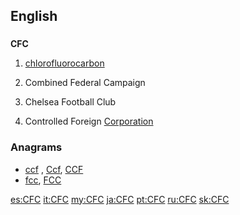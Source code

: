 ==English==

==={{initialism}}===
'''CFC'''

# {{organic chemistry}} [[chlorofluorocarbon]]
# {{US}} Combined Federal Campaign
# {{soccer}} Chelsea Football Club
# {{business}} Controlled Foreign [[corporation|Corporation]]

===Anagrams===
* [[ccf#English|ccf]] , [[Ccf#English|Ccf]], [[CCF#English|CCF]]
* [[fcc#English|fcc]], [[FCC#English|FCC]]

[[es:CFC]]
[[it:CFC]]
[[my:CFC]]
[[ja:CFC]]
[[pt:CFC]]
[[ru:CFC]]
[[sk:CFC]]